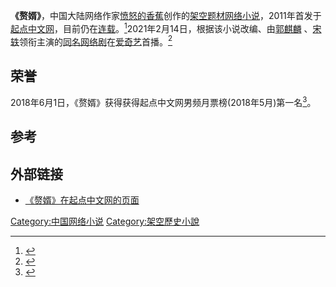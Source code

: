 {{About|愤怒的香蕉创作的网络小说《赘婿》|由其改编的同名网络剧|赘婿 (网络剧)|招贅、入贅婚|入赘|视频广告、网络迷因|歪嘴战神}}

'''《赘婿》'''，中国大陆网络作家[[愤怒的香蕉|愤怒的香蕉]]创作的[[架空歷史小說|架空题材]][[网络小说|网络小说]]，2011年首发于[[起点中文网|起点中文网]]，目前仍在[[连载小说|连载]]。<ref>{{cite news |title=报告称赘婿题材网文已成套路 |url=https://china.huanqiu.com/article/42LyyTikdao |accessdate=2021-11-16 |work=环球网}}</ref>2021年2月14日，根据该小说改编、由[[郭麒麟|郭麒麟]] 、[[宋轶|宋轶]]领衔主演的[[赘婿_(网络剧)|同名网络剧]]在[[爱奇艺|爱奇艺]]首播。<ref>{{cite news |title=“赘婿”题材出圈 这届读者更爱看爽文？_中国网 |url=http://life.china.com.cn/2021-02/10/content_41467566.htm |accessdate=2021-11-16 |work=life.china.com.cn}}</ref>

== 荣誉 ==
2018年6月1日，《赘婿》获得获得起点中文网男频月票榜(2018年5月)第一名<ref>{{cite web |title=荣誉徽章 赘婿 |url=https://book.qidian.com/honor/1979049 |website=起点中文网 |accessdate=2021-02-24 |archive-date=2017-09-06 |archive-url=https://web.archive.org/web/20170906180542/http://book.qidian.com/honor/1979049 |dead-url=no }}</ref>。

== 参考 ==
{{reflist}}

== 外部链接 ==
* [https://book.qidian.com/info/1979049 《赘婿》在起点中文网的页面] {{Wayback|url=https://book.qidian.com/info/1979049 |date=20210514203444 }}
{{赘婿}}

[[Category:中国网络小说|Category:中国网络小说]]
[[Category:架空歷史小說|Category:架空歷史小說]]